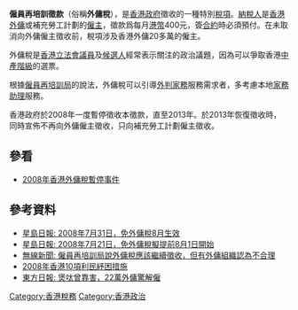 '''僱員再培訓徵款'''（俗稱'''外傭稅'''），是[[香港政府|香港政府]]徵收的一種特別[[稅項|稅項]]。[[納稅人|納稅人]]是[[香港外傭|香港外傭]]或補充勞工計劃的[[僱主|僱主]]，徵款爲每月[[港幣|港幣]]400元，簽[[合約|合約]]時必須預付。在未取消向外傭僱主徵收前，稅項涉及香港外傭20多萬的僱主。

外傭稅是[[香港立法會議員|香港立法會議員]]及[[候選人|候選人]]經常表示關注的政治議題，因為可以爭取香港[[中產階級|中產階級]]的選票。

根據[[僱員再培訓局|僱員再培訓局]]的說法，外傭稅可以引導[[外判|外判]][[家務|家務]]服務需求者，多考慮本地[[家務助理|家務助理]]服務。

香港政府於2008年一度暫停徵收本徵款，直至2013年。於2013年恢復徵收時，同時宣佈不再向外傭僱主徵收，只向補充勞工計劃僱主徵收。

== 參看 ==
* [[2008年香港外傭稅暫停事件|2008年香港外傭稅暫停事件]]

==參考資料==
* [https://web.archive.org/web/20080803164231/http://hk.news.yahoo.com/article/080721/4/7aez.html 星島日報: 2008年7月31日，免外傭稅8月生效]
* [https://web.archive.org/web/20080729011917/http://hk.news.yahoo.com/article/080720/3/79ss.html 星島日報: 2008年7月21日，免外傭稅擬提前8月1日開始]
* [http://news.tvb.com/630pm/2007/0923/index.html 無線新聞: 僱員再培訓局說外傭稅應該繼續徵收，但有外傭組織認為不合理] {{Wayback|url=http://news.tvb.com/630pm/2007/0923/index.html |date=20071031051812 }}
*[[2008年香港10項利民紓困措施|2008年香港10項利民紓困措施]]
* [https://web.archive.org/web/20090106104115/http://news.sina.com.hk/cgi-bin/nw/show.cgi/2/1/1/810977/1.html 東方日報: 煲呔曾靠害，22萬外傭驚解僱]

[[Category:香港稅務|Category:香港稅務]]
[[Category:香港政治|Category:香港政治]]